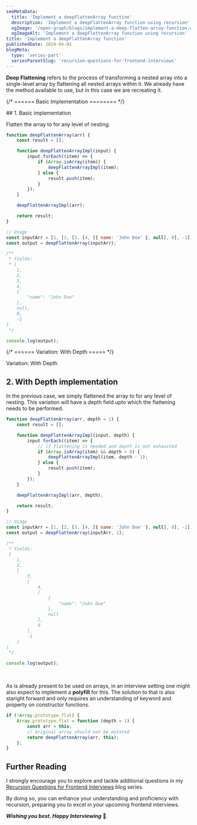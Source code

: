 ```yaml
---
seoMetaData:
  title: 'Implement a deepFlattenArray function'
  description: 'Implement a deepFlattenArray function using recursion'
  ogImage: '/open-graph/blogs/implement-a-deep-flatten-array-function.webp'
  ogImageAlt: 'Implement a deepFlattenArray function using recursion'
title: 'Implement a deepFlattenArray function'
publishedDate: 2024-04-01
blogMeta:
  type: 'series-part'
  seriesParentSlug: 'recursion-questions-for-frontend-interviews'
---
```


**Deep Flattening** refers to the process of transforming a nested array into a single-level array by flattening all nested arrays within it. We already have the <InlineCode code="Array.prototype.flat()"/> method available to use, but in this case we are recreating it.

{/* ====== Basic Implementation ======== */}

<section>
## 1. Basic implementation

Flatten the array to for any level of nesting.

```js title="./src/deepFlattenArray.js"
function deepFlattenArray(arr) {
	const result = [];

	function deepFlattenArrayImpl(input) {
		input.forEach((item) => {
			if (Array.isArray(item)) {
				deepFlattenArrayImpl(item);
			} else {
				result.push(item);
			}
		});
	}

	deepFlattenArrayImpl(arr);

	return result;
}

// Usage
const inputArr = [1, [2, [3, [4, [{ name: 'John Doe' }, null], 0], -1]]];
const output = deepFlattenArray(inputArr);

/**
 * Yields:
 * [
    1,
    2,
    3,
    4,
    {
        "name": "John Doe"
    },
    null,
    0,
    -1
]
 */

console.log(output);
```

</section>

{/* ====== Variation: With Depth ===== */}

<section>
<SubHeading>Variation: With Depth</SubHeading>

## 2. With Depth implementation

In the previous case, we simply flattened the array to for any level of nesting. This variation will have a depth field upto which the flattening needs to be performed.

```js title="./src/deepFlattenArray.js"
function deepFlattenArray(arr, depth = 1) {
	const result = [];

	function deepFlattenArrayImpl(input, depth) {
		input.forEach((item) => {
			// if flattening is needed and depth is not exhausted
			if (Array.isArray(item) && depth > 0) {
				deepFlattenArrayImpl(item, depth - 1);
			} else {
				result.push(item);
			}
		});
	}

	deepFlattenArrayImpl(arr, depth);

	return result;
}

// Usage
const inputArr = [1, [2, [3, [4, [{ name: 'John Doe' }, null], 0], -1]]];
const output = deepFlattenArray(inputArr, 1);

/**
 * Yields:
 [
    1,
    2,
    [
        3,
        [
            4,
            [
                {
                    "name": "John Doe"
                },
                null
            ],
            0
        ],
        -1
    ]
]
 */

console.log(output);
```

<br />

As <InlineCode code="Array.prototype.flat()"/> is already present to be used on arrays, in an interview setting one might also expect to implement a **polyfill** for this. The solution to that is also staright forward and only requires an understanding of <InlineCode code="this"/> keyword and <InlineCode code="prototype"/> property on constructor functions.

```js
if (!Array.prototype.flat) {
	Array.prototype.flat = function (depth = 1) {
		const arr = this;
		// original array should not be mutated
		return deepFlattenArray(arr, this);
	};
}
```

</section>

## Further Reading

I strongly encourage you to explore and tackle additional questions in my [Recursion Questions for Frontend Interviews](/blog/recursion-questions-for-frontend-interviews/ 'Find more question on recursion in the recursion questions for frontend interviews blog series') blog series.

By doing so, you can enhance your understanding and proficiency with recursion, preparing you to excel in your upcoming frontend interviews.

**_Wishing you best. Happy Interviewing_** 🫡.
